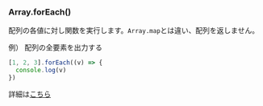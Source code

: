 ### Array.forEach()

配列の各値に対し関数を実行します。`Array.map`とは違い、配列を返しません。

例） 配列の全要素を出力する

```javascript
[1, 2, 3].forEach((v) => {
  console.log(v)
})
```

詳細は[こちら](https://developer.mozilla.org/ja/docs/Web/JavaScript/Reference/Global_Objects/Array/forEach)
